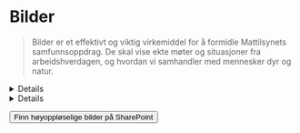 
<Meta title="Identitet/Bilder" />

# <MountainsIcon /> Bilder

> Bilder er et effektivt og viktig virkemiddel for å formidle Mattilsynets samfunnsoppdrag. De skal vise ekte møter og situasjoner fra arbeidshverdagen, og hvordan vi samhandler med mennesker dyr og natur.

<Details>
  <Details.Summary>Bildestil</Details.Summary>
  <Prose>
  ### Tekniske kvaliteter
  Vi velger eller tar bilder som:
  - har naturlig uttrykk og nordisk lys 
  - har spill mellom lys og skygge 
  - har kontrast mellom skarpe og uskarpe områder 
  - inkluderer farger fra Mattilsynets fargepalett 
  - er i farger, ikke sort/hvitt

  ### Motiver
  #### Natur og miljø
  Mattilsynets arbeid er tett knyttet til naturen, derfor spiller naturen er viktig rolle i mange av bildene våre. Vi bruker bilder som viser: 
  - ekte natur - både vakker og røff 
  - landskap fra hele landet 
  - både store oversiktsbilder og nærbilder 
  - by- og landmiljøer, både ute og inne 
  - alle steder Mattilsynet er på jobb 

  #### Nært og fjernt
  For å vise hele vår verdikjede, og skape variasjon, bruker vi: 
  - nærbilder som fremhever detaljene i Mattilsynets arbeid 
  - oversiktsbilder av landskap, motiver og miljøer 

  <img src={naertogfjert} alt="Nært og fjernt" />

  #### Mennesker
  Bildene skal fremstå troverdige og ekte. Vi bruker derfor bilder av egne ansatte i naturlige situasjoner. Vi skal fremstå som den kompetente hjelperen. Bildene våre viser: 
  - Mennesker i en jobbsituasjon, i samspill med dyr, mat, planter og natur. De poserer ikke, de er på jobb. 
  - Gode møter og samspill mellom mennesker, dyr og natur 

  <img src={mennesker} alt="Mennesker" />

  #### Dyr
  Dyrebilder skal 
  - vise dyr i et inne- eller utemiljø 
  - være både nærbilder og oversiktsbilder 
  - være tydelige, også for nærbilder 

  <img src={dyr} alt="Dyr" />

  #### Framtid
  Vi ønsker også bilder som viser hvordan vi utvikler oss, for eksempel bilder som viser bruk av digitale verktøy, noe som demonstrer at vi er moderne og fremtidsrettet aktør. 
  <img src={framtid} alt="Framtid" />
</Prose>
</Details>
<Details>
  <Details.Summary>Kreditering og bruk</Details.Summary>

  Alle bilder skal krediteres Mattilsynet.

</Details>

<Wide><Graphics path="docs/bilder" searchable /></Wide>

<Divider data-gap="15" />

<Grid data-justify="center"><Button data-variant="secondary" href="https://mattilsynet.sharepoint.com/sites/BilderMattilsynet" data-arrow>Finn høyoppløselige bilder på SharePoint</Button></Grid>